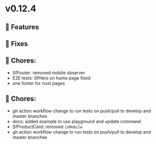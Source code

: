 
<Meta title="Releases/v0.12.x - Latest/v0.12.4 - Latest/Change log" />

# v0.12.4

## 🚀 Features


## 🐛 Fixes

## 🧹 Chores:
- SfFooter: removed mobile observer
- E2E tests: SfHero on home page fixed
- one footer for nuxt pages

## 🧹 Chores:

- gh action workflow change to run tests on push/pull to develop and master branches
- docs: added example to use playground and update command
- SfProductCard: removed `isMobile`
- gh action workflow change to run tests on push/pull to develop and master branches
